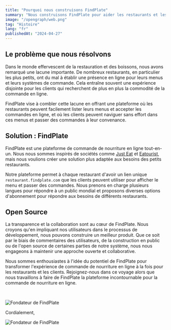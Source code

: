 ```yaml
---
title: "Pourquoi nous construisons FindPlate"
summary: "Nous construisons FindPlate pour aider les restaurants et les clients à naviguer facilement dans les menus et à passer des commandes."
image: "/opengraph/web.png"
tag: "Histoire"
lang: "fr"
publishedAt: "2024-04-27"
---
```


## Le problème que nous résolvons

Dans le monde effervescent de la restauration et des boissons, nous avons remarqué une lacune importante. De nombreux restaurants, en particulier les plus petits, ont du mal à établir une présence en ligne pour leurs menus et leurs systèmes de commande. Cela entraîne souvent une expérience disjointe pour les clients qui recherchent de plus en plus la commodité de la commande en ligne.

FindPlate vise à combler cette lacune en offrant une plateforme où les restaurants peuvent facilement lister leurs menus et accepter les commandes en ligne, et où les clients peuvent naviguer sans effort dans ces menus et passer des commandes à leur convenance.

## Solution : FindPlate

FindPlate est une plateforme de commande de nourriture en ligne tout-en-un. Nous nous sommes inspirés de sociétés comme [Just Eat](https://www.just-eat.co.uk/) et [Eatourist](https://eatourist.com/), mais nous voulions créer une solution plus adaptée aux besoins des petits restaurants.

Notre plateforme permet à chaque restaurant d'avoir un lien unique `restaurant.findplate.com` que les clients peuvent utiliser pour afficher le menu et passer des commandes. Nous prenons en charge plusieurs langues pour répondre à un public mondial et proposons diverses options d'abonnement pour répondre aux besoins de différents restaurants.

## Open Source

La transparence et la collaboration sont au cœur de FindPlate. Nous croyons qu'en impliquant nos utilisateurs dans le processus de développement, nous pouvons construire un meilleur produit. Que ce soit par le biais de commentaires des utilisateurs, de la construction en public ou de l'open source de certaines parties de notre système, nous nous engageons à maintenir une approche ouverte et collaborative.

Nous sommes enthousiastes à l'idée du potentiel de FindPlate pour transformer l'expérience de commande de nourriture en ligne à la fois pour les restaurants et les clients. Rejoignez-nous dans ce voyage alors que nous travaillons à faire de FindPlate la plateforme incontournable pour la commande de nourriture en ligne.

<br />

<img
  src="/blogs/story/founder.png"
  alt="Fondateur de FindPlate"
  class="h-48 w-48 rounded-lg"
/>

Cordialement,

<img
  src="/blogs/story/signature.png"
  alt="Fondateur de FindPlate"
  class="h-auto w-12 rounded-lg"
/>
